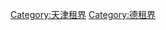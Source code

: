 {{Commonscat|German concession in Tianjin}}
[[Category:天津租界|Category:天津租界]]
[[Category:德租界|Category:德租界]]